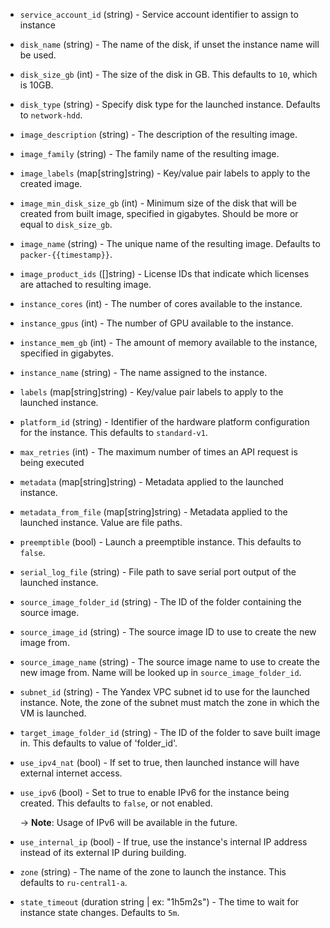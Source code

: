 <!-- Code generated from the comments of the Config struct in builder/yandex/config.go; DO NOT EDIT MANUALLY -->

- `service_account_id` (string) - Service account identifier to assign to instance

- `disk_name` (string) - The name of the disk, if unset the instance name
  will be used.

- `disk_size_gb` (int) - The size of the disk in GB. This defaults to `10`, which is 10GB.

- `disk_type` (string) - Specify disk type for the launched instance. Defaults to `network-hdd`.

- `image_description` (string) - The description of the resulting image.

- `image_family` (string) - The family name of the resulting image.

- `image_labels` (map[string]string) - Key/value pair labels to
  apply to the created image.

- `image_min_disk_size_gb` (int) - Minimum size of the disk that will be created from built image, specified in gigabytes.
  Should be more or equal to `disk_size_gb`.

- `image_name` (string) - The unique name of the resulting image. Defaults to
  `packer-{{timestamp}}`.

- `image_product_ids` ([]string) - License IDs that indicate which licenses are attached to resulting image.

- `instance_cores` (int) - The number of cores available to the instance.

- `instance_gpus` (int) - The number of GPU available to the instance.

- `instance_mem_gb` (int) - The amount of memory available to the instance, specified in gigabytes.

- `instance_name` (string) - The name assigned to the instance.

- `labels` (map[string]string) - Key/value pair labels to apply to
  the launched instance.

- `platform_id` (string) - Identifier of the hardware platform configuration for the instance. This defaults to `standard-v1`.

- `max_retries` (int) - The maximum number of times an API request is being executed

- `metadata` (map[string]string) - Metadata applied to the launched instance.

- `metadata_from_file` (map[string]string) - Metadata applied to the launched instance. Value are file paths.

- `preemptible` (bool) - Launch a preemptible instance. This defaults to `false`.

- `serial_log_file` (string) - File path to save serial port output of the launched instance.

- `source_image_folder_id` (string) - The ID of the folder containing the source image.

- `source_image_id` (string) - The source image ID to use to create the new image
  from.

- `source_image_name` (string) - The source image name to use to create the new image
  from. Name will be looked up in `source_image_folder_id`.

- `subnet_id` (string) - The Yandex VPC subnet id to use for
  the launched instance. Note, the zone of the subnet must match the
  zone in which the VM is launched.

- `target_image_folder_id` (string) - The ID of the folder to save built image in.
  This defaults to value of 'folder_id'.

- `use_ipv4_nat` (bool) - If set to true, then launched instance will have external internet
  access.

- `use_ipv6` (bool) - Set to true to enable IPv6 for the instance being
  created. This defaults to `false`, or not enabled.
  
  -> **Note**: Usage of IPv6 will be available in the future.

- `use_internal_ip` (bool) - If true, use the instance's internal IP address
  instead of its external IP during building.

- `zone` (string) - The name of the zone to launch the instance.  This defaults to `ru-central1-a`.

- `state_timeout` (duration string | ex: "1h5m2s") - The time to wait for instance state changes.
  Defaults to `5m`.
